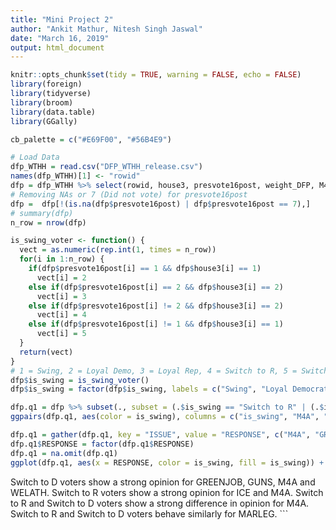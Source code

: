 ```yaml
---
title: "Mini Project 2"
author: "Ankit Mathur, Nitesh Singh Jaswal"
date: "March 16, 2019"
output: html_document
---
```


```r
knitr::opts_chunk$set(tidy = TRUE, warning = FALSE, echo = FALSE)
library(foreign)
library(tidyverse)
library(broom)
library(data.table)
library(GGally)

cb_palette = c("#E69F00", "#56B4E9")
```

```r
# Load Data
dfp_WTHH = read.csv("DFP_WTHH_release.csv")
names(dfp_WTHH)[1] <- "rowid"
dfp = dfp_WTHH %>% select(rowid, house3, presvote16post, weight_DFP, M4A, GREENJOB, WEALTH, MARLEG, ICE, GUNS, POP_1, POP_2, POP_3, gender)
# Removing NAs or 7 (Did not vote) for presvote16post
dfp =  dfp[!(is.na(dfp$presvote16post) | dfp$presvote16post == 7),]
# summary(dfp)
n_row = nrow(dfp)
```


```r
is_swing_voter <- function() {
  vect = as.numeric(rep.int(1, times = n_row))
  for(i in 1:n_row) {
    if(dfp$presvote16post[i] == 1 && dfp$house3[i] == 1)
      vect[i] = 2
    else if(dfp$presvote16post[i] == 2 && dfp$house3[i] == 2)
      vect[i] = 3
    else if(dfp$presvote16post[i] != 2 && dfp$house3[i] == 2)
      vect[i] = 4
    else if(dfp$presvote16post[i] != 1 && dfp$house3[i] == 1)
      vect[i] = 5
  }
  return(vect)
}
# 1 = Swing, 2 = Loyal Demo, 3 = Loyal Rep, 4 = Switch to R, 5 = Switch to D
dfp$is_swing = is_swing_voter()
dfp$is_swing = factor(dfp$is_swing, labels = c("Swing", "Loyal Democrat", "Loyal Republican", "Switch to R", "Switch to D"))

```

```r
dfp.q1 = dfp %>% subset(., subset = (.$is_swing == "Switch to R" | (.$is_swing == "Switch to D")), select = c("is_swing", "M4A", "GREENJOB", "WEALTH", "MARLEG", "ICE", "GUNS", "weight_DFP"))
ggpairs(dfp.q1, aes(color = is_swing), columns = c("is_swing", "M4A", "GREENJOB", "WEALTH", "MARLEG", "ICE", "GUNS"))
```

```r
dfp.q1 = gather(dfp.q1, key = "ISSUE", value = "RESPONSE", c("M4A", "GREENJOB", "WEALTH", "MARLEG", "ICE", "GUNS"))
dfp.q1$RESPONSE = factor(dfp.q1$RESPONSE)
dfp.q1 = na.omit(dfp.q1)
ggplot(dfp.q1, aes(x = RESPONSE, color = is_swing, fill = is_swing)) + stat_count((aes(weight = weight_DFP))) + facet_wrap(~ISSUE) + theme_bw() + guides(fill = guide_legend(title="Swing Voters"), color = FALSE) + scale_fill_manual(values = cb_palette) + labs(title="Some title") + ylab("COUNT")
```
Switch to D voters show a strong opinion for GREENJOB, GUNS, M4A and WELATH.
Switch to R voters show a strong opinion for ICE and M4A.
Switch to R and Switch to D voters show a strong difference in opinion for M4A.
Switch to R and Switch to D voters behave similarly for MARLEG. 
```